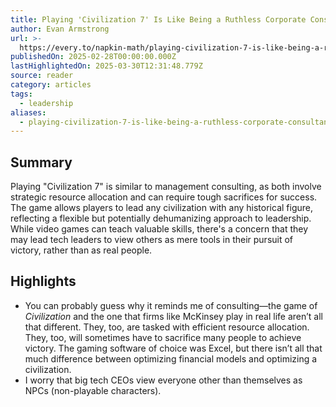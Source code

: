 ```yaml
---
title: Playing 'Civilization 7' Is Like Being a Ruthless Corporate Consultant
author: Evan Armstrong
url: >-
  https://every.to/napkin-math/playing-civilization-7-is-like-being-a-ruthless-corporate-consultant
publishedOn: 2025-02-28T00:00:00.000Z
lastHighlightedOn: 2025-03-30T12:31:48.779Z
source: reader
category: articles
tags:
  - leadership
aliases:
  - playing-civilization-7-is-like-being-a-ruthless-corporate-consultant
---
```

## Summary

Playing "Civilization 7" is similar to management consulting, as both involve strategic resource allocation and can require tough sacrifices for success. The game allows players to lead any civilization with any historical figure, reflecting a flexible but potentially dehumanizing approach to leadership. While video games can teach valuable skills, there's a concern that they may lead tech leaders to view others as mere tools in their pursuit of victory, rather than as real people.

## Highlights
- You can probably guess why it reminds me of consulting—the game of *Civilization* and the one that firms like McKinsey play in real life aren’t all that different. They, too, are tasked with efficient resource allocation. They, too, will sometimes have to sacrifice many people to achieve victory. The gaming software of choice was Excel, but there isn’t all that much difference between optimizing financial models and optimizing a civilization.
- I worry that big tech CEOs view everyone other than themselves as NPCs (non-playable characters).
